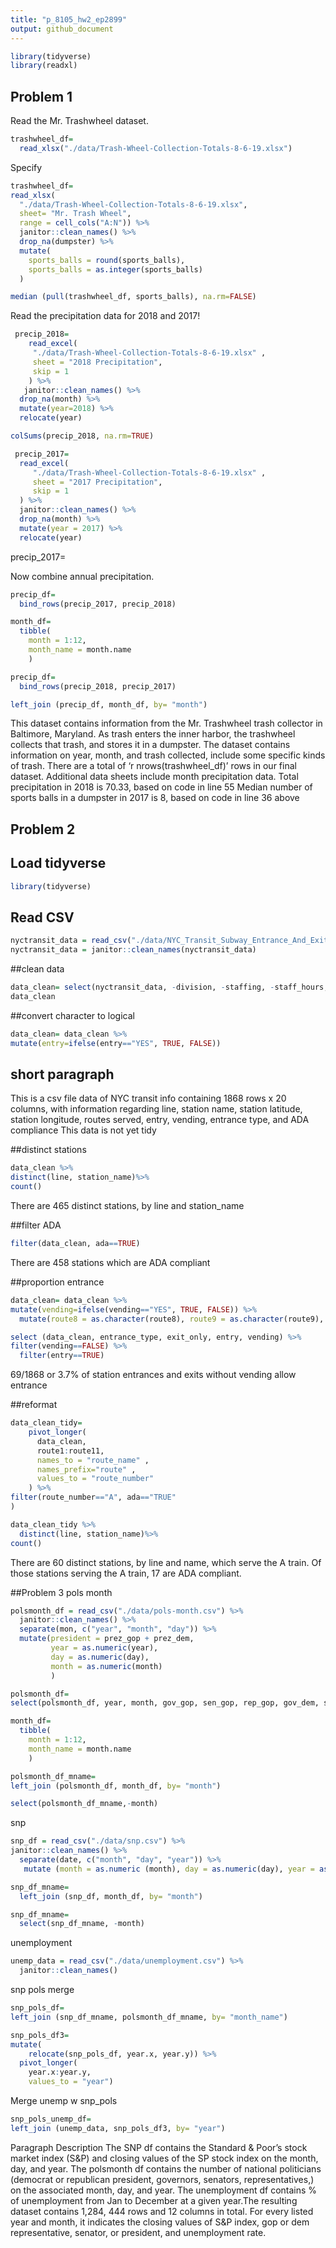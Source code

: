 ```yaml
---
title: "p_8105_hw2_ep2899"
output: github_document
---
```


```r
library(tidyverse)
library(readxl)
```

## Problem 1

Read the Mr. Trashwheel dataset.

```r
trashwheel_df=
  read_xlsx("./data/Trash-Wheel-Collection-Totals-8-6-19.xlsx")
```

Specify
```r
trashwheel_df=
read_xlsx(
  "./data/Trash-Wheel-Collection-Totals-8-6-19.xlsx", 
  sheet= "Mr. Trash Wheel",
  range = cell_cols("A:N")) %>% 
  janitor::clean_names() %>% 
  drop_na(dumpster) %>% 
  mutate(
    sports_balls = round(sports_balls),
    sports_balls = as.integer(sports_balls)
  )
```

```r
median (pull(trashwheel_df, sports_balls), na.rm=FALSE)
```

Read the precipitation data for 2018 and 2017!

```r
 precip_2018=
    read_excel(
     "./data/Trash-Wheel-Collection-Totals-8-6-19.xlsx" ,
     sheet = "2018 Precipitation",
     skip = 1
    ) %>% 
   janitor::clean_names() %>% 
  drop_na(month) %>% 
  mutate(year=2018) %>% 
  relocate(year) 
```

```r
colSums(precip_2018, na.rm=TRUE)
```
     
 
```r
 precip_2017=
  read_excel(
     "./data/Trash-Wheel-Collection-Totals-8-6-19.xlsx" ,
     sheet = "2017 Precipitation",
     skip = 1
  ) %>% 
  janitor::clean_names() %>% 
  drop_na(month) %>% 
  mutate(year = 2017) %>% 
  relocate(year)
```

precip_2017=

Now combine annual precipitation.
 
```r
precip_df=
  bind_rows(precip_2017, precip_2018)
```
 
```r
month_df=
  tibble(
    month = 1:12,
    month_name = month.name
    )

precip_df=
  bind_rows(precip_2018, precip_2017)

left_join (precip_df, month_df, by= "month")
```

This dataset contains information from the Mr. Trashwheel trash collector in Baltimore, Maryland. As trash enters the inner harbor, the trashwheel collects that trash, and stores it in a dumpster. The dataset contains information on year, month, and trash collected, include some specific kinds of trash. There are a total of 'r nrows(trashwheel_df)' rows in our final dataset. Additional data sheets include month precipitation data.
Total precipitation in 2018 is 70.33, based on code in line 55
Median number of sports balls in a dumpster in 2017 is 8, based on code in line 36 above

## Problem 2
## Load tidyverse
```r
library(tidyverse)
```

## Read CSV
```r
nyctransit_data = read_csv("./data/NYC_Transit_Subway_Entrance_And_Exit_Data.csv")
nyctransit_data = janitor::clean_names(nyctransit_data)
```

##clean data
```r
data_clean= select(nyctransit_data, -division, -staffing, -staff_hours, -ada_notes, -free_crossover, -north_south_street, -east_west_street, -corner, -entrance_latitude, -entrance_longitude, -station_location, -entrance_location) 
data_clean
```


##convert character to logical
```r
data_clean= data_clean %>%  
mutate(entry=ifelse(entry=="YES", TRUE, FALSE))
```

## short paragraph
This is a csv file data of NYC transit info containing 1868 rows x 20 columns, with information regarding line, station name, station latitude, station longitude, routes served, entry, vending, entrance type, and ADA compliance 
This data is not yet tidy

##distinct stations
```r
data_clean %>% 
distinct(line, station_name)%>% 
count()
```
There are 465 distinct stations, by line and station_name

##filter ADA
```r
filter(data_clean, ada==TRUE) 
```
There are 458 stations which are ADA compliant

##proportion entrance
```r
data_clean= data_clean %>%  
mutate(vending=ifelse(vending=="YES", TRUE, FALSE)) %>% 
  mutate(route8 = as.character(route8), route9 = as.character(route9), route10= as.character(route10), route11= as.character(route11))
```

```r
select (data_clean, entrance_type, exit_only, entry, vending) %>%  
filter(vending==FALSE) %>% 
  filter(entry==TRUE)
```
69/1868 or 3.7% of station entrances and exits without vending allow entrance

##reformat
```r
data_clean_tidy=
    pivot_longer(
      data_clean,
      route1:route11,
      names_to = "route_name" ,
      names_prefix="route" ,
      values_to = "route_number"
    ) %>% 
filter(route_number=="A", ada=="TRUE"
)
```

```r
data_clean_tidy %>% 
  distinct(line, station_name)%>% 
count()
```

There are 60 distinct stations, by line and name, which serve the A train. Of those stations serving the A train, 17 are ADA compliant.


##Problem 3
pols month
```r
polsmonth_df = read_csv("./data/pols-month.csv") %>% 
  janitor::clean_names() %>% 
  separate(mon, c("year", "month", "day")) %>% 
  mutate(president = prez_gop + prez_dem,
         year = as.numeric(year),
         day = as.numeric(day),
         month = as.numeric(month)
         )
```

```r
polsmonth_df=
select(polsmonth_df, year, month, gov_gop, sen_gop, rep_gop, gov_dem, sen_dem, rep_dem)
```

```r
month_df=
  tibble(
    month = 1:12,
    month_name = month.name
    ) 
```

```r
polsmonth_df_mname=
left_join (polsmonth_df, month_df, by= "month")
```

```r
select(polsmonth_df_mname,-month)
```

snp
```r
snp_df = read_csv("./data/snp.csv") %>% 
janitor::clean_names() %>% 
  separate(date, c("month", "day", "year")) %>% 
   mutate (month = as.numeric (month), day = as.numeric(day), year = as.numeric(year))
```

```r
snp_df_mname=
  left_join (snp_df, month_df, by= "month")
```

```r
snp_df_mname=
  select(snp_df_mname, -month)
```

unemployment
```r
unemp_data = read_csv("./data/unemployment.csv") %>% 
  janitor::clean_names()
```

snp pols merge
```r
snp_pols_df=  
left_join (snp_df_mname, polsmonth_df_mname, by= "month_name")
```

```r
snp_pols_df3=
mutate(
    relocate(snp_pols_df, year.x, year.y)) %>% 
  pivot_longer(
    year.x:year.y,
    values_to = "year") 
```

Merge unemp w snp_pols
```r
snp_pols_unemp_df=
left_join (unemp_data, snp_pols_df3, by= "year")
```

Paragraph Description
The SNP df contains the Standard & Poor’s stock market index (S&P) and closing values of the SP stock index on the month, day, and year. The polsmonth df contains the number of national politicians (democrat or republican president, governors, senators, representatives,) on the associated month, day, and year. The unemployment df contains % of unemployment from Jan to December at a given year.The resulting dataset contains 1,284, 444 rows and 12 columns in total. For every listed year and month, it indicates 
the closing values of S&P index, gop or dem representative, senator, or president, and unemployment rate.


